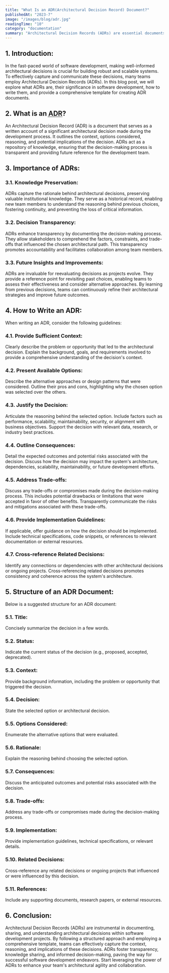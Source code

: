 ```yaml
---
title: "What Is an ADR(Architectural Decision Record) Document?"
publishedAt: "2023-7"
image: "/images/blog/adr.jpg"
readingTime: "10"
category: "documentation"
summary: "Architectural Decision Records (ADRs) are essential documents in software development that capture the context, rationale, and consequences of significant architectural decisions. They preserve institutional knowledge, promote transparency and collaboration, and facilitate future decision reevaluation. By following a structured format and utilizing a template, teams can effectively document and communicate their architectural choices, enabling informed decision-making and continuous improvement. ADRs empower software development teams to build robust and scalable systems while fostering a culture of shared understanding and learning."
---
```


## 1. Introduction:

In the fast-paced world of software development, making well-informed
architectural decisions is crucial for building robust and scalable systems.
To effectively capture and communicate these decisions,
many teams employ Architectural Decision Records (ADRs).
In this blog post, we will explore what ADRs are,
their significance in software development,
how to write them, and provide a comprehensive template for creating ADR documents.

## 2. What is an <abbr title="Architectural Decision Record">ADR</abbr>?

An Architectural Decision Record (ADR) is a document that serves as a written account
of a significant architectural decision made during the development process.
It outlines the context, options considered, reasoning, and potential implications of the decision.
ADRs act as a repository of knowledge, ensuring that the decision-making process
is transparent and providing future reference for the development team.

## 3. Importance of ADRs:

### 3.1. Knowledge Preservation:

ADRs capture the rationale behind architectural decisions, preserving valuable institutional knowledge.
They serve as a historical record, enabling new team members to understand the reasoning
behind previous choices, fostering continuity, and preventing the loss of critical information.

### 3.2. Decision Transparency:

ADRs enhance transparency by documenting the decision-making process.
They allow stakeholders to comprehend the factors, constraints, and trade-offs
that influenced the chosen architectural path.
This transparency promotes accountability and facilitates collaboration among team members.

### 3.3. Future Insights and Improvements:

ADRs are invaluable for reevaluating decisions as projects evolve.
They provide a reference point for revisiting past choices, enabling teams
to assess their effectiveness and consider alternative approaches.
By learning from previous decisions, teams can continuously refine
their architectural strategies and improve future outcomes.

## 4. How to Write an ADR:

When writing an ADR, consider the following guidelines:

### 4.1. Provide Sufficient Context:

Clearly describe the problem or opportunity that led to the architectural decision.
Explain the background, goals, and requirements involved to provide a
comprehensive understanding of the decision's context.

### 4.2. Present Available Options:

Describe the alternative approaches or design patterns that were considered.
Outline their pros and cons, highlighting why the chosen option was selected over the others.

### 4.3. Justify the Decision:

Articulate the reasoning behind the selected option.
Include factors such as performance, scalability, maintainability, security, or alignment with business objectives.
Support the decision with relevant data, research, or industry best practices.

### 4.4. Outline Consequences:

Detail the expected outcomes and potential risks associated with the decision.
Discuss how the decision may impact the system's architecture, dependencies, scalability, maintainability, or future development efforts.

### 4.5. Address Trade-offs:

Discuss any trade-offs or compromises made during the decision-making process.
This includes potential drawbacks or limitations that were accepted in favor of other benefits.
Transparently communicate the risks and mitigations associated with these trade-offs.

### 4.6. Provide Implementation Guidelines:

If applicable, offer guidance on how the decision should be implemented.
Include technical specifications, code snippets, or references to relevant documentation or external resources.

### 4.7. Cross-reference Related Decisions:

Identify any connections or dependencies with other architectural decisions or ongoing projects.
Cross-referencing related decisions promotes consistency and coherence across the system's architecture.

## 5. Structure of an ADR Document:

Below is a suggested structure for an ADR document:

### 5.1. Title:

Concisely summarize the decision in a few words.

### 5.2. Status:

Indicate the current status of the decision (e.g., proposed, accepted, deprecated).

### 5.3. Context:

Provide background information, including the problem or opportunity that triggered the decision.

### 5.4. Decision:

State the selected option or architectural decision.

### 5.5. Options Considered:

Enumerate the alternative options that were evaluated.

### 5.6. Rationale:

Explain the reasoning behind choosing the selected option.

### 5.7. Consequences:

Discuss the anticipated outcomes and potential risks associated with the decision.

### 5.8. Trade-offs:

Address any trade-offs or compromises made during the decision-making process.

### 5.9. Implementation:

Provide implementation guidelines, technical specifications, or relevant details.

### 5.10. Related Decisions:

Cross-reference any related decisions or ongoing projects that influenced or were influenced by this decision.

### 5.11. References:

Include any supporting documents, research papers, or external resources.

## 6. Conclusion:

Architectural Decision Records (ADRs) are instrumental in documenting,
sharing, and understanding architectural decisions within software development projects.
By following a structured approach and employing a comprehensive template,
teams can effectively capture the context, reasoning, and implications of these decisions.
ADRs foster transparency, knowledge sharing, and informed decision-making,
paving the way for successful software development endeavors.
Start leveraging the power of ADRs to enhance your team's architectural agility and collaboration.
